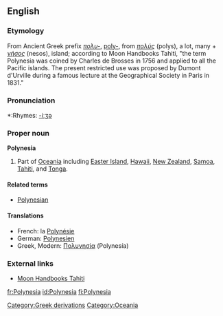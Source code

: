 ==English==
===Etymology===
From Ancient Greek prefix ''[[πολυ-]]'', [[poly-]], from ''[[πολύς]]'' (polys), a lot, many + ''[[νήσος]]'' (nesos), island; according to Moon Handbooks Tahiti, "the term Polynesia was coined by Charles de Brosses in 1756 and applied to all the Pacific islands.  The present restricted use was proposed by Dumont d'Urville during a famous lecture at the Geographical Society in Paris in 1831."

===Pronunciation===
*:Rhymes: [[Rhymes:English:-iːʒə|-iːʒə]]

===Proper noun===
{{wikipedia}}
'''Polynesia'''

#Part of [[Oceania]] including [[Easter Island]], [[Hawaii]], [[New Zealand]], [[Samoa]], [[Tahiti]], and [[Tonga]].<!-- perhaps others -->

====Related terms====
*[[Polynesian]]

====Translations====
*French: la [[Polynésie]] {{f}}
*German: [[Polynesien]]
*Greek, Modern: [[Πολυνησία]] (Polynesía) {{f}}

===External links===
*[http://www.southpacific.org/tahiti.html Moon Handbooks Tahiti]

[[Category:Greek derivations]]
[[Category:Oceania]]

[[fr:Polynesia]]
[[id:Polynesia]]
[[fi:Polynesia]]